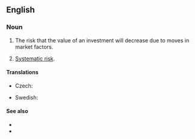 ==English==

===Noun===
{{en-noun|~}}

# {{lb|en|finance}} The risk that the value of an investment will decrease due to moves in market factors.
# {{lb|en|finance}} [[systematic risk|Systematic risk]].

====Translations====
{{trans-top|type of risk}}
* Czech: {{t|cs|tržní riziko|n}}
{{trans-mid}}
* Swedish: {{t|sv|marknadsrisk|c}}
{{trans-bottom}}

====See also====
* {{pedia}}
* {{pedia|Modern portfolio theory}}